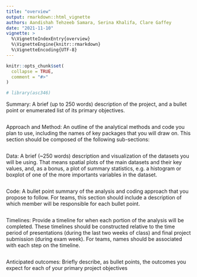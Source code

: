 ```yaml
---
title: "overview"
output: rmarkdown::html_vignette
authors: Aandishah Tehzeeb Samara, Serina Khalifa, Clare Gaffey
date: "2021-11-10"
vignette: >
  %\VignetteIndexEntry{overview}
  %\VignetteEngine{knitr::rmarkdown}
  %\VignetteEncoding{UTF-8}
---
```


```r
knitr::opts_chunk$set(
  collapse = TRUE,
  comment = "#>"
)
```
```r
# library(asc346)
```
Summary: A brief (up to 250 words) description of the project, and a bullet point or enumerated list of its primary objectives.
```r

```
Approach and Method: An outline of the analytical methods and code you plan to use, including the names of key packages that you will draw on. This section should be composed of the following sub-sections:
```r

```
Data: A brief (~250 words) description and visualization of the datasets you will be using. That means spatial plots of the main datasets and their key values, and, as a bonus, a plot of summary statistics, e.g. a histogram or boxplot of one of the more importants variables in the dataset.
```r

```
Code: A bullet point summary of the analysis and coding approach that you propose to follow. For teams, this section should include a description of which member will be responsible for each bullet point.
```r

```
Timelines: Provide a timeline for when each portion of the analysis will be completed. These timelines should be constructed relative to the time period of presentations (during the last two weeks of class) and final project submission (during exam week). For teams, names should be associated with each step on the timeline.
```r

```
Anticipated outcomes: Briefly describe, as bullet points, the outcomes you expect for each of your primary project objectives
```r

```






